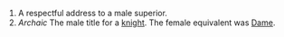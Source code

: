 #A respectful address to a male superior.
#''Archaic'' The male title for a [[knight]].  The female equivalent was [[Dame]].